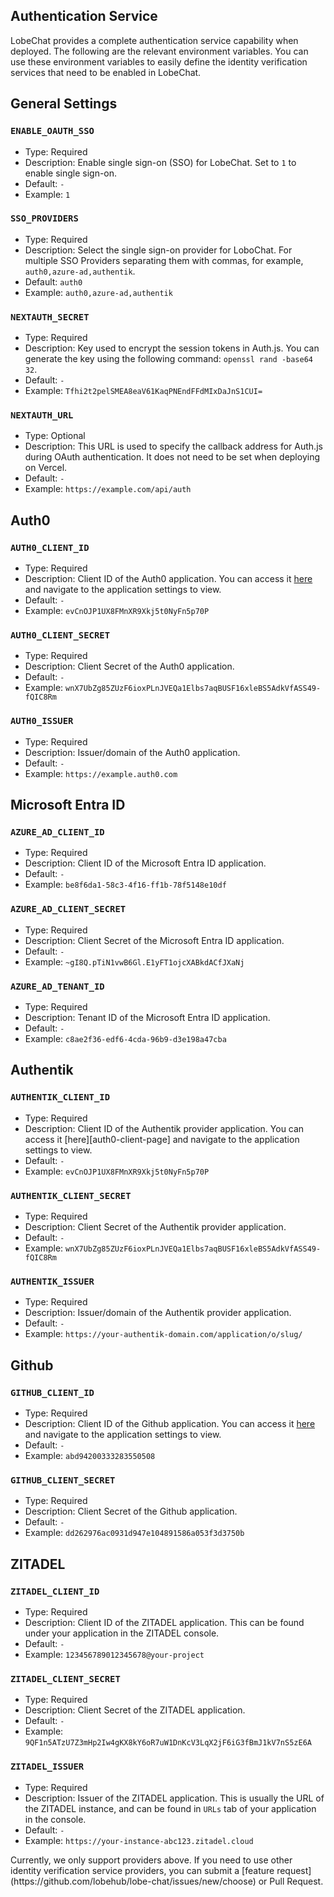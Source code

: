 ## Authentication Service

LobeChat provides a complete authentication service capability when deployed. The following are the relevant environment variables. You can use these environment variables to easily define the identity verification services that need to be enabled in LobeChat.

## General Settings

### `ENABLE_OAUTH_SSO`

- Type: Required
- Description: Enable single sign-on (SSO) for LobeChat. Set to `1` to enable single sign-on.
- Default: `-`
- Example: `1`

### `SSO_PROVIDERS`

- Type: Required
- Description: Select the single sign-on provider for LoboChat. For multiple SSO Providers separating them with commas, for example, `auth0,azure-ad,authentik`.
- Default: `auth0`
- Example: `auth0,azure-ad,authentik`

### `NEXTAUTH_SECRET`

- Type: Required
- Description: Key used to encrypt the session tokens in Auth.js. You can generate the key using the following command: `openssl rand -base64 32`.
- Default: `-`
- Example: `Tfhi2t2pelSMEA8eaV61KaqPNEndFFdMIxDaJnS1CUI=`

### `NEXTAUTH_URL`

- Type: Optional
- Description: This URL is used to specify the callback address for Auth.js during OAuth authentication. It does not need to be set when deploying on Vercel.
- Default: `-`
- Example: `https://example.com/api/auth`

## Auth0

### `AUTH0_CLIENT_ID`

- Type: Required
- Description: Client ID of the Auth0 application. You can access it [here](https://manage.auth0.com/dashboard) and navigate to the application settings to view.
- Default: `-`
- Example: `evCnOJP1UX8FMnXR9Xkj5t0NyFn5p70P`

### `AUTH0_CLIENT_SECRET`

- Type: Required
- Description: Client Secret of the Auth0 application.
- Default: `-`
- Example: `wnX7UbZg85ZUzF6ioxPLnJVEQa1Elbs7aqBUSF16xleBS5AdkVfASS49-fQIC8Rm`

### `AUTH0_ISSUER`

- Type: Required
- Description: Issuer/domain of the Auth0 application.
- Default: `-`
- Example: `https://example.auth0.com`

## Microsoft Entra ID

### `AZURE_AD_CLIENT_ID`

- Type: Required
- Description: Client ID of the Microsoft Entra ID application.
- Default: `-`
- Example: `be8f6da1-58c3-4f16-ff1b-78f5148e10df`

### `AZURE_AD_CLIENT_SECRET`

- Type: Required
- Description: Client Secret of the Microsoft Entra ID application.
- Default: `-`
- Example: `~gI8Q.pTiN1vwB6Gl.E1yFT1ojcXABkdACfJXaNj`

### `AZURE_AD_TENANT_ID`

- Type: Required
- Description: Tenant ID of the Microsoft Entra ID application.
- Default: `-`
- Example: `c8ae2f36-edf6-4cda-96b9-d3e198a47cba`

## Authentik

### `AUTHENTIK_CLIENT_ID`

- Type: Required
- Description: Client ID of the Authentik provider application. You can access it [here][auth0-client-page] and navigate to the application settings to view.
- Default: `-`
- Example: `evCnOJP1UX8FMnXR9Xkj5t0NyFn5p70P`

### `AUTHENTIK_CLIENT_SECRET`

- Type: Required
- Description: Client Secret of the Authentik provider application.
- Default: `-`
- Example: `wnX7UbZg85ZUzF6ioxPLnJVEQa1Elbs7aqBUSF16xleBS5AdkVfASS49-fQIC8Rm`

### `AUTHENTIK_ISSUER`

- Type: Required
- Description: Issuer/domain of the Authentik provider application.
- Default: `-`
- Example: `https://your-authentik-domain.com/application/o/slug/`

## Github

### `GITHUB_CLIENT_ID`

- Type: Required
- Description: Client ID of the Github application. You can access it [here](https://github.com/settings/apps) and navigate to the application settings to view.
- Default: `-`
- Example: `abd94200333283550508`

### `GITHUB_CLIENT_SECRET`

- Type: Required
- Description: Client Secret of the Github application.
- Default: `-`
- Example: `dd262976ac0931d947e104891586a053f3d3750b`

## ZITADEL

### `ZITADEL_CLIENT_ID`

- Type: Required
- Description: Client ID of the ZITADEL application. This can be found under your application in the ZITADEL console.
- Default: `-`
- Example: `123456789012345678@your-project`

### `ZITADEL_CLIENT_SECRET`

- Type: Required
- Description: Client Secret of the ZITADEL application.
- Default: `-`
- Example: `9QF1n5ATzU7Z3mHp2Iw4gKX8kY6oR7uW1DnKcV3LqX2jF6iG3fBmJ1kV7nS5zE6A`

### `ZITADEL_ISSUER`

- Type: Required
- Description: Issuer of the ZITADEL application. This is usually the URL of the ZITADEL instance, and can be found in `URLs` tab of your application in the console.
- Default: `-`
- Example: `https://your-instance-abc123.zitadel.cloud`

<Callout>
  Currently, we only support providers above. If you need to use other identity verification service
  providers, you can submit a [feature
  request](https://github.com/lobehub/lobe-chat/issues/new/choose) or Pull Request.
</Callout>
